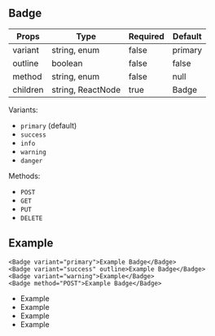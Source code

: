 
## Badge

| Props    | Type              | Required | Default |
| -------- | ----------------- | -------- | ------- |
| variant  | string, enum      | false    | primary |
| outline  | boolean           | false    | false   |
| method   | string, enum      | false    | null    |
| children | string, ReactNode | true     | Badge   |

Variants:

- `primary` (default)
- `success`
- `info`
- `warning`
- `danger`

Methods:

- `POST`
- `GET`
- `PUT`
- `DELETE`

## Example

```tsx filename=Example
<Badge variant="primary">Example Badge</Badge>
<Badge variant="success" outline>Example Badge</Badge>
<Badge variant="warning">Example</Badge>
<Badge method="POST">Example Badge</Badge>
```

- <Badge variant="primary">Example</Badge>
- <Badge variant="success" outline>Example</Badge>
- <Badge variant="info">Example</Badge>
- <Badge method="PUT">Example</Badge>
